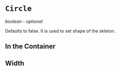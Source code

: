 

<Meta title="Examples | Circle"  />

# `Circle`

*boolean - optional*

Defaults to false. It is used to set shape of the skleton. 

## In the Container

<Preview>
    <Story name="Container">
        <div style={{width: '50px', height: '50px'}}>
            <Skeleton circle />
        </div>
    </Story>
</Preview>

## Width

<Preview>
    <Story name="Width">
         <Skeleton width="50px" circle/>
    </Story>
</Preview>
